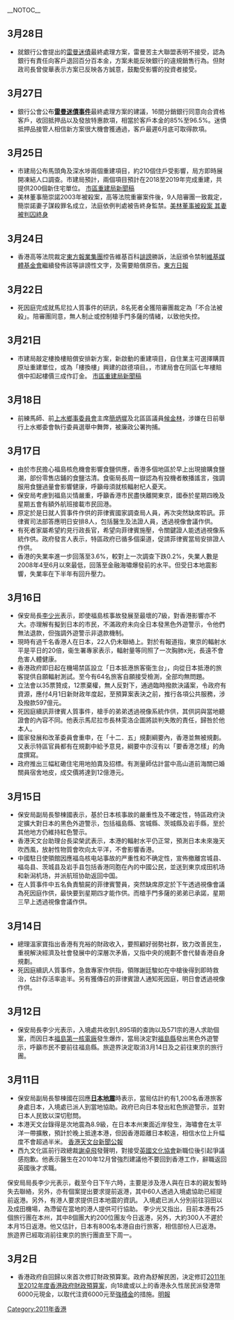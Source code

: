 {{noteTA
|G1=Earthquake
}}
{{refimprove|time=2011-03-17T19:38:46+00:00}}
<noinclude>{{NoteUTC+8}}
{{Portal:香港新聞動態/Calendar}}</noinclude>
__NOTOC__
==3月28日==
*就銀行公會提出的[[雷曼兄弟迷你債券事件|雷曼迷債]]最終處理方案，雷曼苦主大聯盟表明不接受，認為銀行有責任向客戶退回百分百本金，方案未能反映銀行的違規銷售行為。但財政司長曾俊華表示方案已反映各方誠意，鼓勵受影響的投資者接受。{{來源請求}}

==3月27日==
*銀行公會公布'''[[雷曼兄弟迷你債券事件|雷曼迷債事件]]'''最終處理方案的建議，16間分銷銀行同意向合資格客戶，收回抵押品以及發放特惠款項，相當於客戶本金的85%至96.5%。迷債抵押品接管人相信新方案很大機會獲通過，客戶最遲6月底可取得款項。{{來源請求}}

== 3月25日 ==
*市建局公布馬頭角及深水埗兩個重建項目，約210個住戶受影響，局方即時展開凍結人口調查。市建局預計，兩個項目預計在2018至2019年完成重建，共提供200個新住宅單位。 [https://web.archive.org/web/20110407051241/http://www.ura.org.hk/html/c1002111t390e.html 市區重建局新聞稿]
*美林董事簡崇諾2003年被殺案，高等法院重審案件後，9人陪審團一致裁定，簡崇諾妻子謀殺罪名成立，法庭依例判處被告終身監禁。[https://web.archive.org/web/20161127154705/http://paper.wenweipo.com/2011/03/26/YO1103260016.htm 美林董事被殺案 其妻被判囚終身]

== 3月24日 ==
*香港高等法院裁定[[東方報業集團|東方報業集團]]控告維基百科[[誹謗|誹謗]]勝訴，法庭頒令禁制[[維基媒體基金會|維基媒體基金會]]繼續發佈該等誹謗性文字，及需要賠償原告。[http://orientaldaily.on.cc/cnt/news/20110325/00176_036.html 東方日報]{{Wayback|url=http://orientaldaily.on.cc/cnt/news/20110325/00176_036.html |date=20201209100647 }}

== 3月22日 ==
*死因庭完成就馬尼拉人質事件的研訊，8名死者全獲陪審團裁定為「不合法被殺」。陪審團同意，無人制止或控制槍手門多薩的情緒，以致他失控。{{來源請求}}

== 3月21日 ==
*市建局敲定樓換樓賠償安排新方案，新啟動的重建項目，自住業主可選擇購買原址重建單位，或為「樓換樓」興建的啟德項目。，市建局會在同區七年樓賠償中扣起樓價三成作訂金。 [https://web.archive.org/web/20110407051318/http://www.ura.org.hk/html/c1002111t389e.html 市區重建局新聞稿]

== 3月18日 ==
*前練馬師、前[[上水鄉事委員會|上水鄉事委員會]]主席[[簡炳墀|簡炳墀]]及北區區議員[[候金林|候金林]]，涉嫌在日前舉行上水鄉委會執行委員選舉中舞弊，被廉政公署拘捕。{{來源請求}}

== 3月17日 ==
*由於市民擔心福島核危機會影響食鹽供應，香港多個地區於早上出現搶購食鹽潮，部份零售店鋪的食鹽沽清。食衞局長周一嶽認為有投機者散播謠言，強調服用食鹽過量會影響健康，呼籲毋須就核輻射杞人憂天。{{來源請求}}
*保安局考慮到福島災情嚴重，呼籲香港市民盡快離開東京，國泰於星期四晚及星期五會有額外航班接載市民回港。{{來源請求}}
*原定於是日就人質事件作供的菲律賓國家調查局人員，再次突然缺席聆訊。菲律賓司法部答應明日安排8人，包括醫生及法證人員，透過視像會議作供。{{來源請求}}
*有死者家屬希望約見行政長官，希望向菲律賓施壓，令關鍵證人能透過視像系統作供。政府發言人表示，特區政府已循多個渠道，促請菲律賓當局安排證人作供。{{來源請求}}
*香港的失業率進一步回落至3.6%，較對上一次調查下跌0.2%，失業人數是2008年4至6月以來最低，回落至金融海嘯爆發前的水平。但受日本地震影響，失業率在下半年有回升壓力。{{來源請求}}

== 3月16日 ==
*保安局長[[李少光|李少光]]表示，即使福島核事故發展至最壞的7級，對香港影響亦不大。亦理解有擬到日本的市民，不滿政府未向全日本發黑色外遊警示，令他們無法退款，但強調外遊警示非退款機制。 {{來源請求}}
*現時有過千名香港人在日本，22人仍未聯絡上。對於有報道指，東京的輻射水平是平日的20倍，衞生署專家表示，輻射量等同照了一次胸肺x光，長遠不會危害人體健康。{{來源請求}}
*香港政府即日起在機場禁區設立「日本抵港旅客衞生台」，向從日本抵港的旅客提供自願輻射測試。至今有64名旅客自願接受檢測，全部均無問題。{{來源請求}}
*立法會以35票贊成，12票棄權，無人反對下，通過臨時撥款決議案，令政府有資源，應付4月1日新財政年度起，至預算案表決之前，推行各項公共服務，涉及撥款597億元。{{來源請求}}
*死因庭續訊菲律賓人質事件，槍手的弟弟透過視像系統作供，其供詞與當地聽證會的內容不同。他表示馬尼拉市長林雯洛企圖將談判失敗的責任，歸咎於他本人。{{來源請求}}
*國家發展和改革委員會重申，在「十二．五」規劃綱要內，香港並無被規劃。又表示特區官員都有在規劃中給予意見，綱要中亦沒有以「要香港怎樣」的角度撰寫。{{來源請求}}
*政府推出三幅紅磡住宅用地拍賣及招標。有測量師估計當中高山道前海關已婚關員宿舍地皮，成交價將達到12億港元。{{來源請求}}

== 3月15日 ==
*保安局副局長黎棟國表示，基於日本核事故的嚴重性及不確定性，特區政府決定擴大對日本的黑色外遊警示，包括福島縣、宮城縣、茨城縣及岩手縣，至於其他地方仍維持紅色警示。{{來源請求}}
*香港天文台助理台長梁榮武表示，本港的輻射水平仍正常，預測日本未來幾天吹西風，放射性物質會吹向太平洋，不會影響香港。{{來源請求}}
*中國駐日使領館因應福岛核电站事故的严重性和不确定性，宣佈撤離宫城县、福岛县、茨城县及岩手县包括香港同胞在內的中國公民，並送到東京成田机场和新潟机场，并派航班协助返回中国。{{來源請求}}
*在人質事件中五名負責驗屍的菲律賓警員，突然缺席原定於下午透過視像會議為死因庭作供，最快要到星期四才能作供。而槍手門多薩的弟弟已承諾，星期三早上透過視像會議作供。{{來源請求}}

== 3月14日 ==
*總理溫家寶指出香港有充裕的財政收入，要照顧好弱勢社群，致力改善民生，重視解決經濟及社會發展中的深層次矛盾，又指中央的規劃不會代替香港自身規劃。{{來源請求}}
*死因庭續訊人質事件，急救專家作供指，領隊謝廷駿如在中槍後得到即時救治，估計存活率逾半。另有獲傳召的菲律賓證人通知死因庭，明日會透過視像作供。{{來源請求}}

== 3月12日 ==
*保安局長李少光表示，入境處共收到1,895項的查詢以及571宗的港人求助個案，而因日本[[福島第一核電廠|福島第一核電廠]]發生爆炸，當局決定對[[福島縣|福島縣]]發出黑色外遊警示，呼籲市民不要前往福島縣。旅遊界決定取消3月14日及之前往東京的旅行團。{{來源請求}}

== 3月11日 ==
*保安局副局長黎棟國在回應'''[[2011年日本东北地方太平洋沿岸地震|日本地震]]'''時表示，當局估計約有1,200名香港旅客身處日本，入境處已派人到當地協助。政府已向日本發出紅色旅遊警示，並對日本人民致以深切慰問。{{來源請求}}
*本港天文台錄得是次地震為8.9級，在日本本州東面近岸發生，海嘯會在太平洋一帶擴散，預計於晚上抵達本港，但因香港距離日本較遠，相信水位上升幅度不會超過半米。 [http://www.hko.gov.hk/press/D4/pre20110311c_uc.htm 香港天文台新聞公報]{{Wayback|url=http://www.hko.gov.hk/press/D4/pre20110311c_uc.htm |date=20191023001417 }}
*西九文化區前行政總裁[[謝卓飛|謝卓飛]]發聲明，對接受[[英國文化協會|英國文化協會]]新職位後引起爭議感抱歉。他表示醫生在2010年12月曾強烈建議他不要回到香港工作，辭職返回英國後才求職。{{來源請求}}
保安局局長李少光表示，截至今日下午六時，主要是涉及港人與在日本的親友暫時失去聯絡，另外，亦有個案提出要求提前返港，其中60人透過入境處協助已經提前返港。另外，有港人要求提供日本地震的資訊。 入境處已派人分別前往羽田以及成田機場，為滯留在當地的港人提供可行協助。 李少光又指出，目前本港有25個旅行團在本州，其中8個團大約200位團友今日返港，另外，大約300人不遲於本月15日返港。他又估計，日本有800名本港自由行旅客，相信部份人已返港。 旅遊界已經取消前往東京的旅行團直至下周一。{{來源請求}}

== 3月2日 ==
{{wikinews|曾俊華修訂預算案，18歲以上香港永久居民可獲六千元}}
* 香港政府自回歸以來首次修訂財政預算案。政府為舒解民困，決定修訂[[2011年至2012年度香港政府財政預算案|2011年至2012年度香港政府財政預算案]]，向18歲或以上的香港永久性居民派發港幣6000元現金，以取代注資6000元至[[強積金|強積金]]的措施。[https://web.archive.org/web/20110305174606/http://hk.news.yahoo.com/article/110302/4/mzc3.html 明報]
[[Category:2011年香港|Category:2011年香港]]